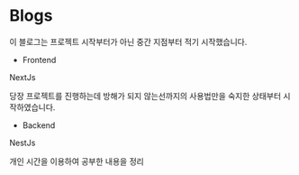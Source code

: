 # Blogs

이 블로그는 프로젝트 시작부터가 아닌 중간 지점부터 적기 시작했습니다.

- Frontend

NextJs

당장 프로젝트를 진행하는데 방해가 되지 않는선까지의 사용법만을 숙지한 상태부터 시작하였습니다.

- Backend

NestJs

개인 시간을 이용하여 공부한 내용을 정리
